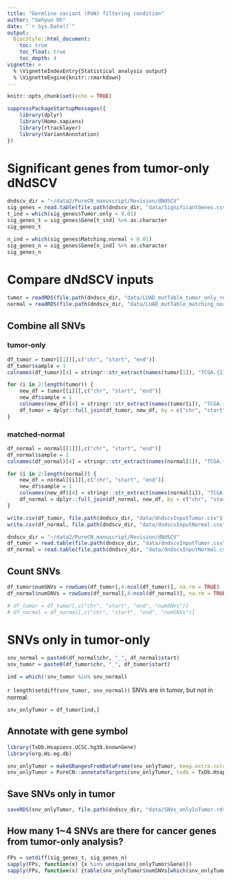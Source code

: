 ```yaml
---
title: "Germline variant (PoN) filtering condition"
author: "Sehyun Oh"
date: "`r Sys.Date()`"
output:
  BiocStyle::html_document:
    toc: true
    toc_float: true
    toc_depth: 4
vignette: >
  % \VignetteIndexEntry{Statistical analysis output}
  % \VignetteEngine{knitr::rmarkdown}
---
```


```r
knitr::opts_chunk$set(echo = TRUE)
```

```r
suppressPackageStartupMessages({
    library(dplyr)
    library(Homo.sapiens)
    library(rtracklayer)
    library(VariantAnnotation)
})
```

# Significant genes from tumor-only dNdSCV
```r
dndscv_dir = "~/data2/PureCN_manuscript/Revision/dNdSCV"
sig_genes = read.table(file.path(dndscv_dir, "data/SignificantGenes.csv"), sep = ",", header = TRUE)
t_ind = which(sig_genes$Tumor.only < 0.01)
sig_genes_t = sig_genes$Gene[t_ind] %>% as.character
sig_genes_t

n_ind = which(sig_genes$Matching.normal < 0.01)
sig_genes_n = sig_genes$Gene[n_ind] %>% as.character
sig_genes_n
```

# Compare dNdSCV inputs
```r
tumor = readRDS(file.path(dndscv_dir, "data/LUAD_mutTable_tumor_only_rescalePriors.rds"))
normal = readRDS(file.path(dndscv_dir, "data/LUAD_mutTable_matching_normal.rds"))
```

## Combine all SNVs
### tumor-only
```r
df_tumor = tumor[[1]][,c("chr", "start", "end")]
df_tumor$sample = 1
colnames(df_tumor)[4] = stringr::str_extract(names(tumor[1]), "TCGA.{11}")

for (i in 2:length(tumor)) {
    new_df = tumor[[i]][,c("chr", "start", "end")]
    new_df$sample = 1
    colnames(new_df)[4] = stringr::str_extract(names(tumor[i]), "TCGA.{11}")
    df_tumor = dplyr::full_join(df_tumor, new_df, by = c("chr", "start", "end"))
}
```

### matched-normal
```r
df_normal = normal[[1]][,c("chr", "start", "end")]
df_normal$sample = 1
colnames(df_normal)[4] = stringr::str_extract(names(normal[1]), "TCGA.{11}")

for (i in 2:length(normal)) {
    new_df = normal[[i]][,c("chr", "start", "end")]
    new_df$sample = 1
    colnames(new_df)[4] = stringr::str_extract(names(normal[i]), "TCGA.{11}")
    df_normal = dplyr::full_join(df_normal, new_df, by = c("chr", "start", "end"))
}
```

```r
write.csv(df_tumor, file.path(dndscv_dir, "data/dndscvInputTumor.csv"))
write.csv(df_normal, file.path(dndscv_dir, "data/dndscvInputNormal.csv"))
```

```r
dndscv_dir = "~/data2/PureCN_manuscript/Revision/dNdSCV"
df_tumor = read.table(file.path(dndscv_dir, "data/dndscvInputTumor.csv"), sep = ",", header = TRUE)[,-1]
df_normal = read.table(file.path(dndscv_dir, "data/dndscvInputNormal.csv"), sep = ",", header = TRUE)[,-1]
```

## Count SNVs
```r
df_tumor$numSNVs = rowSums(df_tumor[,4:ncol(df_tumor)], na.rm = TRUE)
df_normal$numSNVs = rowSums(df_normal[,4:ncol(df_normal)], na.rm = TRUE)

# df_tumor = df_tumor[,c("chr", "start", "end", "numSNVs")]
# df_normal = df_normal[,c("chr", "start", "end", "numSNVs")]
```

# SNVs only in tumor-only 
```r
snv_normal = paste0(df_normal$chr, "_", df_normal$start)
snv_tumor = paste0(df_tumor$chr, "_", df_tumor$start)

ind = which(!snv_tumor %in% snv_normal)
```

`r length(setdiff(snv_tumor, snv_normal))` SNVs are in tumor, but not in normal.

```r
snv_onlyTumor = df_tumor[ind,]
```

## Annotate with gene symbol
```r
library(TxDb.Hsapiens.UCSC.hg38.knownGene)
library(org.Hs.eg.db)

snv_onlyTumor = makeGRangesFromDataFrame(snv_onlyTumor, keep.extra.columns = TRUE)
snv_onlyTumor = PureCN::annotateTargets(snv_onlyTumor, txdb = TxDb.Hsapiens.UCSC.hg38.knownGene, org.Hs.eg.db)
```

## Save SNVs only in tumor
```r
saveRDS(snv_onlyTumor, file.path(dndscv_dir, "data/SNVs_onlyInTumor.rds"))
```
 
## How many 1~4 SNVs are there for cancer genes from tumor-only analysis?
```r
FPs = setdiff(sig_genes_t, sig_genes_n)
sapply(FPs, function(x) {x %in% unique(snv_onlyTumor$Gene)})
sapply(FPs, function(x) {table(snv_onlyTumor$numSNVs[which(snv_onlyTumor$Gene == x)])}) 
```
